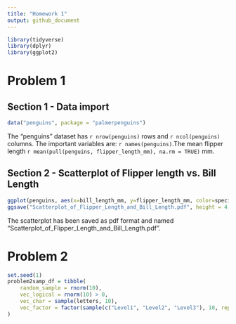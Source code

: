 ```yaml
---
title: "Homework 1"
output: github_document
---
```


```r
library(tidyverse)
library(dplyr)
library(ggplot2)
```


# Problem 1
## Section 1 - Data import
```r
data("penguins", package = "palmerpenguins")
```
The "penguins" dataset has `r nrow(penguins)` rows and `r ncol(penguins)` columns.
The important variables are: `r names(penguins)`.The mean flipper length `r mean(pull(penguins, flipper_length_mm), na.rm = TRUE)`
mm.

## Section 2 - Scatterplot of Flipper length vs. Bill Length

```r
ggplot(penguins, aes(x=bill_length_mm, y=flipper_length_mm, color=species)) + geom_point(na.rm=TRUE)
ggsave("Scatterplot_of_Flipper_Length_and_Bill_Length.pdf", height = 4, width = 6)
```

The scatterplot has been saved as pdf format and named "Scatterplot_of_Flipper_Length_and_Bill_Length.pdf".


# Problem 2
```r
set.seed(1)
problem2samp_df = tibble(
    random_sample = rnorm(10),
    vec_logical = rnorm(10) > 0,
    vec_char = sample(letters, 10),
    vec_factor = factor(sample(c("Level1", "Level2", "Level3"), 10, replace = TRUE))
)
```








